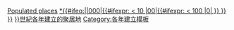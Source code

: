 <includeonly>{{Category explanation|'''[[{{{1}}}{{{2}}}年]]'''建立的[[聚居地]]（包括城市、鎮和村）}}
{{Category see also if exists|{{{1}}}{{{2}}}年廢除的聚居地}} 
{{Yearnav|建立的聚居地}}
[[Category:{{{1}}}{{{2}}}年建立|Populated places]]
[[Category:{{{1}}}0年代建立的聚居地|*{{#ifeq:{{{1}}}||000{{{2}}}|{{#ifexpr:{{{1}}} < 10 |00{{{1}}}{{{2}}}|{{#ifexpr:{{{1}}} < 100 |0{{{1}}}{{{2}}}|{{{1}}}{{{2}}} }} }} }}]]
[[Category:{{CENTURY|{{{1}}}{{{2}}}}}世紀各年建立的聚居地]]
</includeonly><noinclude>
{{doc}}
[[Category:各年建立模板]]
</noinclude>